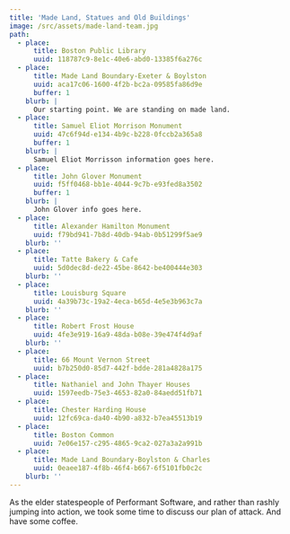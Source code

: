 ```yaml
---
title: 'Made Land, Statues and Old Buildings'
image: /src/assets/made-land-team.jpg
path:
  - place:
      title: Boston Public Library
      uuid: 118787c9-8e1c-40e6-abd0-13385f6a276c
  - place:
      title: Made Land Boundary-Exeter & Boylston
      uuid: aca17c06-1600-4f2b-bc2a-09585fa86d9e
      buffer: 1
    blurb: |
      Our starting point. We are standing on made land.
  - place:
      title: Samuel Eliot Morrison Monument
      uuid: 47c6f94d-e134-4b9c-b228-0fccb2a365a8
      buffer: 1
    blurb: |
      Samuel Eliot Morrisson information goes here.
  - place:
      title: John Glover Monument
      uuid: f5ff0468-bb1e-4044-9c7b-e93fed8a3502
      buffer: 1
    blurb: |
      John Glover info goes here.
  - place:
      title: Alexander Hamilton Monument
      uuid: f79bd941-7b8d-40db-94ab-0b51299f5ae9
    blurb: ''
  - place:
      title: Tatte Bakery & Cafe
      uuid: 5d0dec8d-de22-45be-8642-be400444e303
    blurb: ''
  - place:
      title: Louisburg Square
      uuid: 4a39b73c-19a2-4eca-b65d-4e5e3b963c7a
    blurb: ''
  - place:
      title: Robert Frost House
      uuid: 4fe3e919-16a9-48da-b08e-39e474f4d9af
    blurb: ''
  - place:
      title: 66 Mount Vernon Street
      uuid: b7b250d0-85d7-442f-bdde-281a4828a175
  - place:
      title: Nathaniel and John Thayer Houses
      uuid: 1597eedb-75e3-4653-82a0-84aedd51fb71
  - place:
      title: Chester Harding House
      uuid: 12fc69ca-da40-4b90-a832-b7ea45513b19
  - place:
      title: Boston Common
      uuid: 7e06e157-c295-4865-9ca2-027a3a2a991b
  - place:
      title: Made Land Boundary-Boylston & Charles
      uuid: 0eaee187-4f8b-46f4-b667-6f5101fb0c2c
    blurb: ''
---
```


As the elder statespeople of Performant Software, and rather than rashly jumping into action, we took some time to discuss our plan of attack. And have some coffee.
